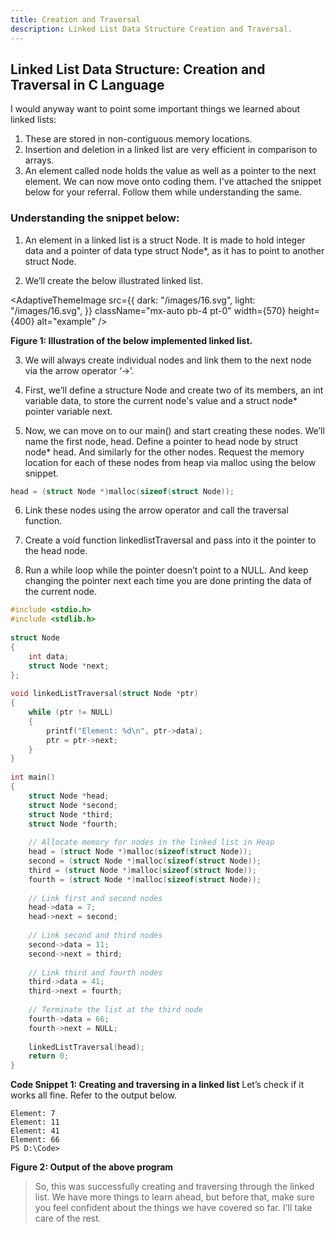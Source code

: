 ```yaml
---
title: Creation and Traversal
description: Linked List Data Structure Creation and Traversal.
---
```


## Linked List Data Structure: Creation and Traversal in C Language

I would anyway want to point some important things we learned about linked lists:

1. These are stored in non-contiguous memory locations.
2. Insertion and deletion in a linked list are very efficient in comparison to arrays.
3. An element called node holds the value as well as a pointer to the next element.
We can now move onto coding them. I've attached the snippet below for your referral. Follow them while understanding the same.

### Understanding the snippet below:

1. An element in a linked list is a struct Node. It is made to hold integer data and a pointer of data type struct Node*, as it has to point to another struct Node. 

2. We’ll create the below illustrated linked list.

<AdaptiveThemeImage
  src={{
    dark: "/images/16.svg",
    light: "/images/16.svg",
  }}
  className="mx-auto pb-4 pt-0"
  width={570}
  height={400}
  alt="example"
/>

**Figure 1: Illustration of the below implemented linked list.**

3. We will always create individual nodes and link them to the next node via the arrow operator ‘→’.

4. First, we’ll define a structure Node and create two of its members, an int variable data, to store the current node's value and a struct node* pointer variable next. 

5. Now, we can move on to our main() and start creating these nodes. We’ll name the first node, head. Define a pointer to head node by struct node* head. And similarly for the other nodes. Request the memory location for each of these nodes from heap via malloc using the below snippet.

```C
head = (struct Node *)malloc(sizeof(struct Node));
```

6. Link these nodes using the arrow operator and call the traversal function.

7. Create a void function linkedlistTraversal and pass into it the pointer to the head node.

8. Run a while loop while the pointer doesn’t point to a NULL. And keep changing the pointer next each time you are done printing the data of the current node.

```C
#include <stdio.h>
#include <stdlib.h>
 
struct Node
{
    int data;
    struct Node *next;
};
 
void linkedListTraversal(struct Node *ptr)
{
    while (ptr != NULL)
    {
        printf("Element: %d\n", ptr->data);
        ptr = ptr->next;
    }
}
 
int main()
{
    struct Node *head;
    struct Node *second;
    struct Node *third;
    struct Node *fourth;
 
    // Allocate memory for nodes in the linked list in Heap
    head = (struct Node *)malloc(sizeof(struct Node));
    second = (struct Node *)malloc(sizeof(struct Node));
    third = (struct Node *)malloc(sizeof(struct Node));
    fourth = (struct Node *)malloc(sizeof(struct Node));
 
    // Link first and second nodes
    head->data = 7;
    head->next = second;
 
    // Link second and third nodes
    second->data = 11;
    second->next = third;
 
    // Link third and fourth nodes
    third->data = 41;
    third->next = fourth;
 
    // Terminate the list at the third node
    fourth->data = 66;
    fourth->next = NULL;
 
    linkedListTraversal(head);
    return 0;
}
```

**Code Snippet 1: Creating and traversing in a linked list**
Let’s check if it works all fine. Refer to the output below.

```
Element: 7
Element: 11
Element: 41
Element: 66
PS D:\Code>
```
**Figure 2: Output of the above program**

>So, this was successfully creating and traversing through the linked list. We have more things to learn ahead, but before that, make sure you feel confident about the things we have covered so far. I'll take care of the rest.

